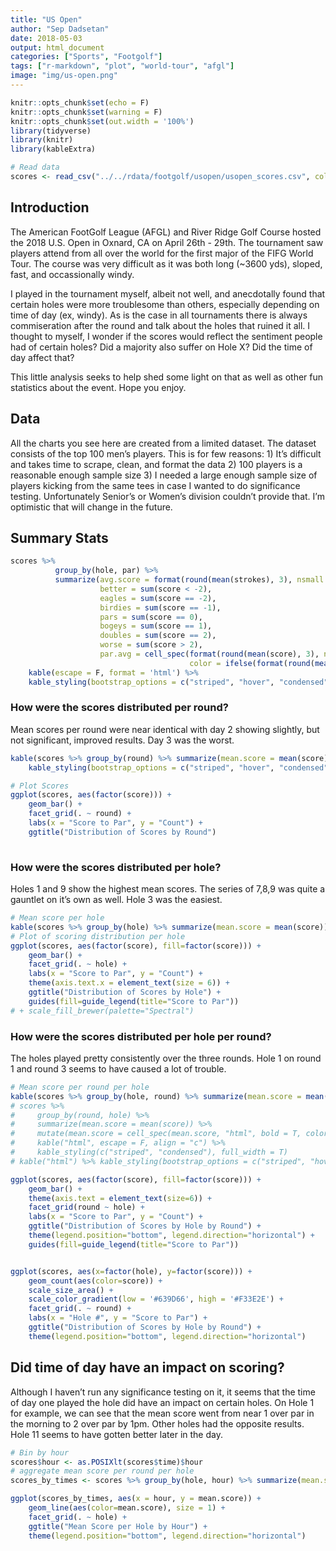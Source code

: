 ```yaml
---
title: "US Open"
author: "Sep Dadsetan"
date: 2018-05-03
output: html_document
categories: ["Sports", "Footgolf"]
tags: ["r-markdown", "plot", "world-tour", "afgl"]
image: "img/us-open.png"
---
```


```r
knitr::opts_chunk$set(echo = F)
knitr::opts_chunk$set(warning = F)
knitr::opts_chunk$set(out.width = '100%')
library(tidyverse)
library(knitr)
library(kableExtra)

# Read data
scores <- read_csv("../../rdata/footgolf/usopen/usopen_scores.csv", col_types = c("ciiiiit"), col_names = T)
```

## Introduction

The American FootGolf League (AFGL) and River Ridge Golf Course hosted the 2018 U.S. Open in Oxnard, CA on April 26th - 29th. The tournament saw players attend from all over the world for the first major of the FIFG World Tour. The course was very difficult as it was both long (~3600 yds), sloped, fast, and occassionally windy. 

I played in the tournament myself, albeit not well, and anecdotally found that certain holes were more troublesome than others, especially depending on time of day (ex, windy). As is the case in all tournaments there is always commiseration after the round and talk about the holes that ruined it all. I thought to myself, I wonder if the scores would reflect the sentiment people had of certain holes? Did a majority also suffer on Hole X? Did the time of day affect that?

This little analysis seeks to help shed some light on that as well as other fun statistics about the event. Hope you enjoy.

## Data

All the charts you see here are created from a limited dataset. The dataset consists of the top 100 men's players. This is for few reasons: 1) It's difficult and takes time to scrape, clean, and format the data 2) 100 players is a reasonable enough sample size 3) I needed a large enough sample size of players kicking from the same tees in case I wanted to do significance testing. Unfortunately Senior's or Women's division couldn't provide that. I'm optimistic that will change in the future.

## Summary Stats

```r
scores %>% 
          group_by(hole, par) %>% 
          summarize(avg.score = format(round(mean(strokes), 3), nsmall = 3), 
                    better = sum(score < -2), 
                    eagles = sum(score == -2), 
                    birdies = sum(score == -1), 
                    pars = sum(score == 0), 
                    bogeys = sum(score == 1), 
                    doubles = sum(score == 2), 
                    worse = sum(score > 2), 
                    par.avg = cell_spec(format(round(mean(score), 3), nsmall = 3), 
                                        color = ifelse(format(round(mean(score), 3), nsmall = 3) > 0, "red", "green"))) %>%
    kable(escape = F, format = 'html') %>%
    kable_styling(bootstrap_options = c("striped", "hover", "condensed", "responsive"))
```




### How were the scores distributed per round?

Mean scores per round were near identical with day 2 showing slightly, but not significant, improved results. Day 3 was the worst.
```r
kable(scores %>% group_by(round) %>% summarize(mean.score = mean(score)), "html") %>% 
    kable_styling(bootstrap_options = c("striped", "hover", "condensed", "responsive"))

# Plot Scores
ggplot(scores, aes(factor(score))) + 
    geom_bar() +
    facet_grid(. ~ round) +
    labs(x = "Score to Par", y = "Count") +
    ggtitle("Distribution of Scores by Round")
    
```

### How were the scores distributed per hole?

Holes 1 and 9 show the highest mean scores. The series of 7,8,9 was quite a gauntlet on it's own as well. Hole 3 was the easiest.

``` r
# Mean score per hole
kable(scores %>% group_by(hole) %>% summarize(mean.score = mean(score)), "html") %>% kable_styling(bootstrap_options = c("striped", "hover", "condensed", "responsive"))
# Plot of scoring distribution per hole
ggplot(scores, aes(factor(score), fill=factor(score))) + 
    geom_bar() +
    facet_grid(. ~ hole) +
    labs(x = "Score to Par", y = "Count") +
    theme(axis.text.x = element_text(size = 6)) +
    ggtitle("Distribution of Scores by Hole") +
    guides(fill=guide_legend(title="Score to Par"))
# + scale_fill_brewer(palette="Spectral")

```

### How were the scores distributed per hole per round?

The holes played pretty consistently over the three rounds. Hole 1 on round 1 and round 3 seems to have caused a lot of trouble.

```r
# Mean score per round per hole
kable(scores %>% group_by(hole, round) %>% summarize(mean.score = mean(score)), "html") %>% kable_styling(bootstrap_options = c("striped", "hover", "condensed", "responsive"))
# scores %>% 
#     group_by(round, hole) %>% 
#     summarize(mean.score = mean(score)) %>%
#     mutate(mean.score = cell_spec(mean.score, "html", bold = T, color = spec_color(mean.score, end = 1))) %>% 
#     kable("html", escape = F, align = "c") %>%
#     kable_styling(c("striped", "condensed"), full_width = T)
# kable("html") %>% kable_styling(bootstrap_options = c("striped", "hover", "condensed", "responsive"))

ggplot(scores, aes(factor(score), fill=factor(score))) + 
    geom_bar() +
    theme(axis.text = element_text(size=6)) +
    facet_grid(round ~ hole) +
    labs(x = "Score to Par", y = "Count") +
    ggtitle("Distribution of Scores by Hole by Round") + 
    theme(legend.position="bottom", legend.direction="horizontal") + 
    guides(fill=guide_legend(title="Score to Par"))


ggplot(scores, aes(x=factor(hole), y=factor(score))) + 
    geom_count(aes(color=score)) + 
    scale_size_area() + 
    scale_color_gradient(low = '#639D66', high = '#F33E2E') + 
    facet_grid(. ~ round) + 
    labs(x = "Hole #", y = "Score to Par") +
    ggtitle("Distribution of Scores by Hole by Round") + 
    theme(legend.position="bottom", legend.direction="horizontal")

```

## Did time of day have an impact on scoring?

Although I haven't run any significance testing on it, it seems that the time of day one played the hole did have an impact on certain holes. On Hole 1 for example, we can see that the mean score went from near 1 over par in the morning to 2 over par by 1pm. Other holes had the opposite results. Hole 11 seems to have gotten better later in the day.

```r
# Bin by hour
scores$hour <- as.POSIXlt(scores$time)$hour
# aggregate mean score per round per hole
scores_by_times <- scores %>% group_by(hole, hour) %>% summarize(mean.score = mean(score))

ggplot(scores_by_times, aes(x = hour, y = mean.score)) + 
    geom_line(aes(color=mean.score), size = 1) + 
    facet_grid(. ~ hole) +
    ggtitle("Mean Score per Hole by Hour") +
    theme(legend.position="bottom", legend.direction="horizontal")

```